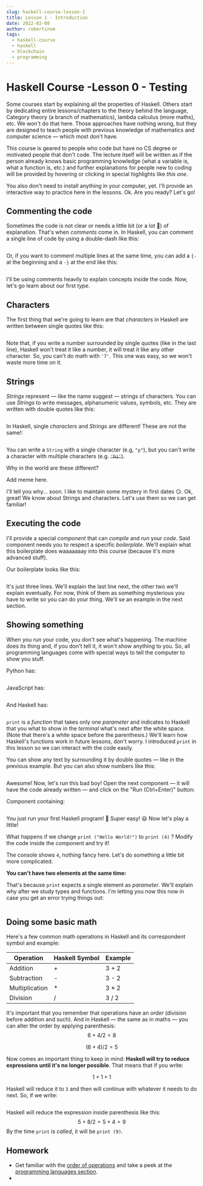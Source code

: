 ```yaml
---
slug: haskell-course-lesson-1
title: Lesson 1 - Introduction
date: 2022-02-08
author: robertinom
tags:
  - haskell-course
  - haskell
  - blockchain
  - programming
---
```


# Haskell Course -Lesson 0 - Testing

Some courses start by explaining all the properties of Haskell. Others start by dedicating entire lessons/chapters to the theory behind the language, Category theory (a branch of mathematics), lambda calculus (more maths), etc. We won't do that here. Those approaches have nothing wrong, but they are designed to teach people with previous knowledge of mathematics and computer science — which most don't have.

This course is geared to people who code but have no CS degree or motivated people that don't code. The lecture itself will be written as if the person already knows basic programming knowledge (what a variable is, what a function is, etc.) and further explanations for people new to coding will be provided by hovering or clicking in special highlights like _this one_.

You also don't need to install anything in your computer, yet. I'll provide an interactive way to practice here in the lessons. Ok. Are you ready? Let's go!

## Commenting the code

Sometimes the code is not clear or needs a little bit (or a lot 👀) of explanation. That's when _comments_ come in. In Haskell, you can comment a single line of code by using a double-dash like this:

```Haskell

```

Or, if you want to comment multiple lines at the same time, you can add a `{-` at the beginning and a `-}` at the end like this:

```Haskell

```

I'll be using comments heavily to explain concepts inside the code. Now, let's go learn about our first _type_.

## Characters

The first thing that we're going to learn are that _characters_ in Haskell are written between single quotes like this:

```Haskell

```

Note that, if you write a number surrounded by single quotes (like in the last line), Haskell won't treat it like a number, it will treat it like any other character. So, you can't do math with `'7'`.
This one was easy, so we won't waste more time on it.

## Strings

_Strings_ represent — like the name suggest — strings of characters. You can use _Strings_ to write messages, alphanumeric values, symbols, etc. They are written with double quotes like this:

```Haskell

```

In Haskell, single _characters_ and _Strings_ are different! These are not the same!:

```Haskell

```

You can write a `String` with a single character (e.g, `"p"`), but you can't write a character with multiple characters (e.g. ~~`'hi'`~~).

Why in the world are these different?

Add meme here.

I'll tell you why... soon. I like to maintain some mystery in first dates 😏.
Ok, great! We know about Strings and characters. Let's use them so we can get familiar!

## Executing the code

I'll provide a special _component_ that can _compile_ and _run_ your _code_. Said component needs you to respect a specific _boilerplate_. We'll explain what this boilerplate does waaaaaaay into this course (because it's more advanced stuff).

Our boilerplate looks like this:

```Haskell

```

It's just three lines. We'll explain the last line next, the other two we'll explain eventually. For now, think of them as something mysterious you have to write so you can do your thing. We'll se an example in the next section.

## Showing something

When you _run_ your code, you don't see what's happening. The machine does its thing and, if you don't tell it, it won't show anything to you. So, all programming languages come with special ways to tell the computer to show you stuff.

Python has:

```Python

```

JavaScript has:

```javascript

```

And Haskell has:

```Haskell

```

`print` is a _function_ that takes only one _parameter_ and indicates to Haskell that you what to show in the _terminal_ what's next after the white space. (Note that there's a white space before the parenthesis.) We'll learn how Haskell's functions work in future lessons, don't worry. I introduced `print` in this lesson so we can interact with the code easily.

You can show any text by surrounding it by double quotes — like in the previous example. But you can also show numbers like this:

```Haskell

```

Awesome! Now, let's run this bad boy! Open the next component — it will have the code already written — and click on the "Run (Ctrl+Enter)" button:

Component containing:

```Haskell

```

You just run your first Haskell program! 🥳 Super easy! 😃 Now let's play a little!

What happens if we change `print ("Hello World!")` to `print (4)` ? Modify the code inside the component and try it!

The console shows `4`, nothing fancy here. Let's do something a little bit more complicated.

**You can't have two elements at the same time:**

That's because `print` expects a single element as _parameter_. We'll explain why after we study types and functions. I'm letting you now this now in case you get an error trying things out:

```Haskell

```

## Doing some basic math

Here's a few common math operations in Haskell and its correspondent symbol and example:

| Operation      | Haskell Symbol | Example |
| -------------- | -------------- | ------- |
| Addition       | +              | 3 + 2   |
| Subtraction    | \-             | 3 - 2   |
| Multiplication | \*             | 3 \* 2  |
| Division       | /              | 3 / 2   |

It's important that you remember that operations have an _order_ (division before addition and such). And in Haskell — the same as in maths — you can alter the order by applying parenthesis:
$$ 6 + 4 / 2 = 8$$

$$ (6 + 4) / 2 = 5$$

Now comes an important thing to keep in mind: **Haskell will try to reduce expressions until it's no longer possible**. That means that if you write:

$$1 + 1 + 1$$

Haskell will reduce it to `3` and then will continue with whatever it needs to do next. So, if we write:

```Haskell

```

Haskell will reduce the expression inside parenthesis like this:
$$ 5 + 8/2 = 5 + 4 = 9$$
By the time `print` is _called_, it will be `print (9)`.

## Homework

- Get familiar with the [order of operations](https://en.wikipedia.org/wiki/Order_of_operations) and take a peek at the [programming languages section](https://en.wikipedia.org/wiki/Order_of_operations#Programming_languages).
-
